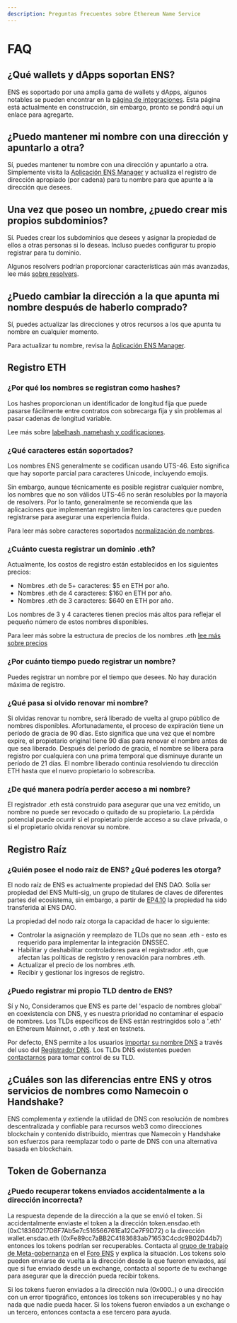 ```yaml
---
description: Preguntas Frecuentes sobre Ethereum Name Service
---
```


# FAQ

## ¿Qué wallets y dApps soportan ENS?

ENS es soportado por una amplia gama de wallets y dApps, algunos notables se pueden encontrar en la [página de integraciones](https://ens.domains/).
Esta página está actualmente en construcción, sin embargo, pronto se pondrá aquí un enlace para agregarte.

## ¿Puedo mantener mi nombre con una dirección y apuntarlo a otra?

Sí, puedes mantener tu nombre con una dirección y apuntarlo a otra.
Simplemente visita la [Aplicación ENS Manager](https://ens.app/) y actualiza el registro de dirección apropiado (por cadena) para tu nombre para que apunte a la dirección que desees.

## Una vez que poseo un nombre, ¿puedo crear mis propios subdominios?

Sí. Puedes crear los subdominios que desees y asignar la propiedad de ellos a otras personas si lo deseas. Incluso puedes configurar tu propio registrar para tu dominio.

Algunos resolvers podrían proporcionar características aún más avanzadas, lee más [sobre resolvers](/es/resolvers/quickstart).

## ¿Puedo cambiar la dirección a la que apunta mi nombre después de haberlo comprado?

Sí, puedes actualizar las direcciones y otros recursos a los que apunta tu nombre en cualquier momento.

Para actualizar tu nombre, revisa la [Aplicación ENS Manager](https://ens.app/).

## Registro ETH

### ¿Por qué los nombres se registran como hashes?

Los hashes proporcionan un identificador de longitud fija que puede pasarse fácilmente entre contratos con sobrecarga fija y sin problemas al pasar cadenas de longitud variable.

Lee más sobre [labelhash, namehash y codificaciones](/es/resolution/names).

### ¿Qué caracteres están soportados?

Los nombres ENS generalmente se codifican usando UTS-46.
Esto significa que hay soporte parcial para caracteres Unicode, incluyendo emojis.

Sin embargo, aunque técnicamente es posible registrar cualquier nombre, los nombres que no son válidos UTS-46 no serán resolubles por la mayoría de resolvers.
Por lo tanto, generalmente se recomienda que las aplicaciones que implementan registro limiten los caracteres que pueden registrarse para asegurar una experiencia fluida.

Para leer más sobre caracteres soportados [normalización de nombres](/es/resolution/names).

### ¿Cuánto cuesta registrar un dominio .eth?

Actualmente, los costos de registro están establecidos en los siguientes precios:

- Nombres .eth de 5+ caracteres: $5 en ETH por año.
- Nombres .eth de 4 caracteres: $160 en ETH por año.
- Nombres .eth de 3 caracteres: $640 en ETH por año.

Los nombres de 3 y 4 caracteres tienen precios más altos para reflejar el pequeño número de estos nombres disponibles.

Para leer más sobre la estructura de precios de los nombres .eth [lee más sobre precios](/es/registry/eth)

### ¿Por cuánto tiempo puedo registrar un nombre?

Puedes registrar un nombre por el tiempo que desees.
No hay duración máxima de registro.

### ¿Qué pasa si olvido renovar mi nombre?

Si olvidas renovar tu nombre, será liberado de vuelta al grupo público de nombres disponibles.
Afortunadamente, el proceso de expiración tiene un período de gracia de 90 días.
Esto significa que una vez que el nombre expire, el propietario original tiene 90 días para renovar el nombre antes de que sea liberado.
Después del período de gracia, el nombre se libera para registro por cualquiera con una prima temporal que disminuye durante un período de 21 días.
El nombre liberado continúa resolviendo tu dirección ETH hasta que el nuevo propietario lo sobrescriba.

### ¿De qué manera podría perder acceso a mi nombre?

El registrador .eth está construido para asegurar que una vez emitido, un nombre no puede ser revocado o quitado de su propietario.
La pérdida potencial puede ocurrir si el propietario pierde acceso a su clave privada, o si el propietario olvida renovar su nombre.

## Registro Raíz

### ¿Quién posee el nodo raíz de ENS? ¿Qué poderes les otorga?

El nodo raíz de ENS es actualmente propiedad del ENS DAO. Solía ser propiedad del ENS Multi-sig, un grupo de titulares de claves de diferentes partes del ecosistema, sin embargo, a partir de [EP4.10](/es/dao/proposals/4.10) la propiedad ha sido transferida al ENS DAO.

La propiedad del nodo raíz otorga la capacidad de hacer lo siguiente:

- Controlar la asignación y reemplazo de TLDs que no sean .eth - esto es requerido para implementar la integración DNSSEC.
- Habilitar y deshabilitar controladores para el registrador .eth, que afectan las políticas de registro y renovación para nombres .eth.
- Actualizar el precio de los nombres .eth.
- Recibir y gestionar los ingresos de registro.

### ¿Puedo registrar mi propio TLD dentro de ENS?

Sí y No, Consideramos que ENS es parte del 'espacio de nombres global' en coexistencia con DNS, y es nuestra prioridad no contaminar el espacio de nombres.
Los TLDs específicos de ENS están restringidos solo a '.eth' en Ethereum Mainnet, o .eth y .test en testnets.

Por defecto, ENS permite a los usuarios [importar su nombre DNS](/es/learn/dns) a través del uso del [Registrador DNS](/es/registry/dns).
Los TLDs DNS existentes pueden [contactarnos](mailto:info@ens.domains) para tomar control de su TLD.

## ¿Cuáles son las diferencias entre ENS y otros servicios de nombres como Namecoin o Handshake?

ENS complementa y extiende la utilidad de DNS con resolución de nombres descentralizada y confiable para recursos web3 como direcciones blockchain y contenido distribuido, mientras que Namecoin y Handshake son esfuerzos para reemplazar todo o parte de DNS con una alternativa basada en blockchain.

## Token de Gobernanza

### ¿Puedo recuperar tokens enviados accidentalmente a la dirección incorrecta?

La respuesta depende de la dirección a la que se envió el token. Si accidentalmente enviaste el token a la dirección token.ensdao.eth (0xC18360217D8F7Ab5e7c516566761Ea12Ce7F9D72) o la dirección wallet.ensdao.eth (0xFe89cc7aBB2C4183683ab71653C4cdc9B02D44b7) entonces los tokens podrían ser recuperables. Contacta al [grupo de trabajo de Meta-gobernanza](/dao/stewards/) en el [Foro ENS](https://discuss.ens.domains) y explica la situación. Los tokens solo pueden enviarse de vuelta a la dirección desde la que fueron enviados, así que si fue enviado desde un exchange, contacta al soporte de tu exchange para asegurar que la dirección pueda recibir tokens.

Si los tokens fueron enviados a la dirección nula (0x000..) o una dirección con un error tipográfico, entonces los tokens son irrecuperables y no hay nada que nadie pueda hacer. Si los tokens fueron enviados a un exchange o un tercero, entonces contacta a ese tercero para ayuda.
